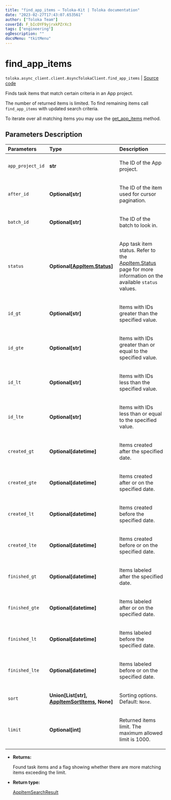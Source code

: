 ```yaml
---
title: "find_app_items — Toloka-Kit | Toloka documentation"
date: "2023-02-27T17:43:07.653561"
author: ["Toloka Team"]
coverId: F_bIcOYF9yjrxkPZrXc3
tags: ["engineering"]
ogDescription: ""
docsMenu: "tkitMenu"
---
```


# find_app_items
`toloka.async_client.client.AsyncTolokaClient.find_app_items` | [Source code](https://github.com/Toloka/toloka-kit/blob/v1.1.4/src/client/__init__.py#L0)

Finds task items that match certain criteria in an App project.

The number of returned items is limited. To find remaining items call `find_app_items` with updated search criteria.

To iterate over all matching items you may use the [get_app_items](/docs/toloka-kit/reference/toloka.client.TolokaClient.get_app_items) method.

## Parameters Description

| Parameters | Type | Description |
| :----------| :----| :-----------|
`app_project_id`|**str**|<p>The ID of the App project.</p>
`after_id`|**Optional\[str\]**|<p>The ID of the item used for cursor pagination.</p>
`batch_id`|**Optional\[str\]**|<p>The ID of the batch to look in.</p>
`status`|**Optional\[[AppItem.Status](/docs/toloka-kit/reference/toloka.client.app.AppItem.Status)\]**|<p>App task item status. Refer to the [AppItem.Status](/docs/toloka-kit/reference/toloka.client.app.AppItem.Status) page for more information on the available `status` values.</p>
`id_gt`|**Optional\[str\]**|<p>Items with IDs greater than the specified value.</p>
`id_gte`|**Optional\[str\]**|<p>Items with IDs greater than or equal to the specified value.</p>
`id_lt`|**Optional\[str\]**|<p>Items with IDs less than the specified value.</p>
`id_lte`|**Optional\[str\]**|<p>Items with IDs less than or equal to the specified value.</p>
`created_gt`|**Optional\[datetime\]**|<p>Items created after the specified date.</p>
`created_gte`|**Optional\[datetime\]**|<p>Items created after or on the specified date.</p>
`created_lt`|**Optional\[datetime\]**|<p>Items created before the specified date.</p>
`created_lte`|**Optional\[datetime\]**|<p>Items created before or on the specified date.</p>
`finished_gt`|**Optional\[datetime\]**|<p>Items labeled after the specified date.</p>
`finished_gte`|**Optional\[datetime\]**|<p>Items labeled after or on the specified date.</p>
`finished_lt`|**Optional\[datetime\]**|<p>Items labeled before the specified date.</p>
`finished_lte`|**Optional\[datetime\]**|<p>Items labeled before or on the specified date.</p>
`sort`|**Union\[List\[str\], [AppItemSortItems](/docs/toloka-kit/reference/toloka.client.search_requests.AppItemSortItems), None\]**|<p>Sorting options. Default: `None`.</p>
`limit`|**Optional\[int\]**|<p>Returned items limit. The maximum allowed limit is 1000.</p>

* **Returns:**

  Found task items and a flag showing whether there are more matching items exceeding the limit.

* **Return type:**

  [AppItemSearchResult](/docs/toloka-kit/reference/toloka.client.search_results.AppItemSearchResult)